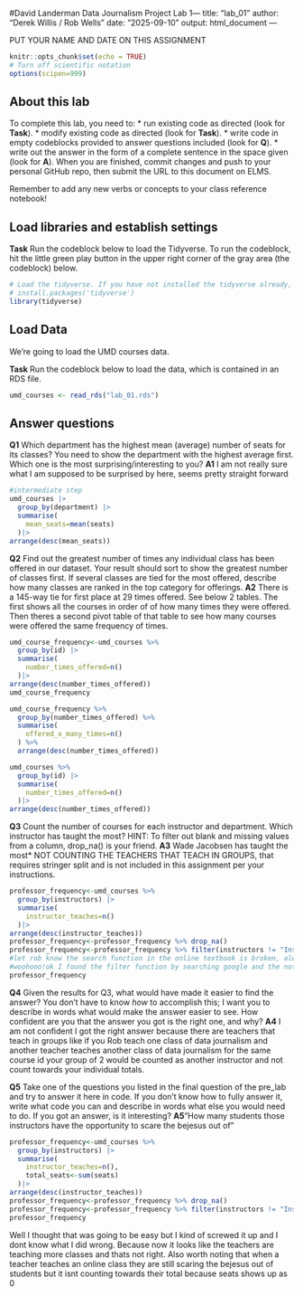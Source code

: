 #David Landerman Data Journalism Project Lab 1---
title: "lab_01"
author: "Derek Willis / Rob Wells"
date: "2025-09-10"
output: html_document
---

PUT YOUR NAME AND DATE ON THIS ASSIGNMENT



```r
knitr::opts_chunk$set(echo = TRUE)
# Turn off scientific notation
options(scipen=999)
```

## About this lab

To complete this lab, you need to: \* run existing code as directed (look for **Task**). \* modify existing code as directed (look for **Task**). \* write code in empty codeblocks provided to answer questions included (look for **Q**). \* write out the answer in the form of a complete sentence in the space given (look for **A**). When you are finished, commit changes and push to your personal GitHub repo, then submit the URL to this document on ELMS.

Remember to add any new verbs or concepts to your class reference notebook!

## Load libraries and establish settings

**Task** Run the codeblock below to load the Tidyverse. To run the codeblock, hit the little green play button in the upper right corner of the gray area (the codeblock) below.

```r
# Load the tidyverse. If you have not installed the tidyverse already, remove the # from the next line and run it first.  
# install.packages('tidyverse')
library(tidyverse)
```

## Load Data

We're going to load the UMD courses data.

**Task** Run the codeblock below to load the data, which is contained in an RDS file.

```r
umd_courses <- read_rds("lab_01.rds")
```

## Answer questions

**Q1** Which department has the highest mean (average) number of seats for its classes? You need to show the department with the highest average first. Which one is the most surprising/interesting to you? 
**A1** I am not really sure what I am supposed to be surprised by here, seems pretty straight forward

```r
#intermediate step
umd_courses |>
  group_by(department) |>
  summarise(
    mean_seats=mean(seats)
  )|>
arrange(desc(mean_seats))
```

**Q2** Find out the greatest number of times any individual class has been offered in our dataset. Your result should sort to show the greatest number of classes first. If several classes are tied for the most offered, describe how many classes are ranked in the top category for offerings.
**A2** There is a 145-way tie for first place at 29 times offered. See below 2 tables. The first shows all the courses in order of of how many times they were offered. Then theres a second pivot table of that table to see how many courses were offered the same frequency of times.

```r
umd_course_frequency<-umd_courses %>% 
  group_by(id) |>
  summarise(
    number_times_offered=n()
  )|>
arrange(desc(number_times_offered))
umd_course_frequency

umd_course_frequency %>% 
  group_by(number_times_offered) %>% 
  summarise(
    offered_x_many_times=n()
  ) %>% 
  arrange(desc(number_times_offered))
```

```r

umd_courses %>% 
  group_by(id) |>
  summarise(
    number_times_offered=n()
  )|>
arrange(desc(number_times_offered))

```


**Q3** Count the number of courses for each instructor and department. Which instructor has taught the most? HINT: To filter out blank and missing values from a column, drop_na() is your friend.
**A3** Wade Jacobsen has taught the most* NOT COUNTING THE TEACHERS THAT TEACH IN GROUPS, that requires stringer split and is not included in this assignment per your instructions.

```r
professor_frequency<-umd_courses %>% 
  group_by(instructors) |>
  summarise(
    instructor_teaches=n()
  )|>
arrange(desc(instructor_teaches))
professor_frequency<-professor_frequency %>% drop_na()
professor_frequency<-professor_frequency %>% filter(instructors != "Instructor: TBA")
#let rob know the search function in the online textbook is broken, always returning no results
#woohooo!ok I found the filter function by searching google and the not equal also came in clutch there.The combining filters thing to overwrite the data frame came from gleaning chapter 16 and a lucky guess
professor_frequency
```

**Q4** Given the results for Q3, what would have made it easier to find the answer? You don't have to know *how* to accomplish this; I want you to describe in words what would make the answer easier to see. How confident are you that the answer you got is the right one, and why? **A4** I am not confident I got the right answer because there are teachers that teach in groups like if you Rob teach one class of data journalism and another teacher teaches another class of data journalism for the same course id your group of 2 would be counted as another instructor and not count towards your individual totals.

**Q5** Take one of the questions you listed in the final question of the pre_lab and try to answer it here in code. If you don't know how to fully answer it, write what code you can and describe in words what else you would need to do. If you got an answer, is it interesting? **A5**"How many students those instructors have the opportunity to scare the bejesus out of"
```r
professor_frequency<-umd_courses %>% 
  group_by(instructors) |>
  summarise(
    instructor_teaches=n(),
    total_seats<-sum(seats)
  )|>
arrange(desc(instructor_teaches))
professor_frequency<-professor_frequency %>% drop_na()
professor_frequency<-professor_frequency %>% filter(instructors != "Instructor: TBA")
professor_frequency
```
Well I thought that was going to be easy but I kind of screwed it up and I dont know what I did wrong. Because now it looks like the teachers are teaching more classes and thats not right. Also worth noting that when a teacher teaches an online class they are still scaring the bejesus out of students but it isnt counting towards their total because seats shows up as 0

